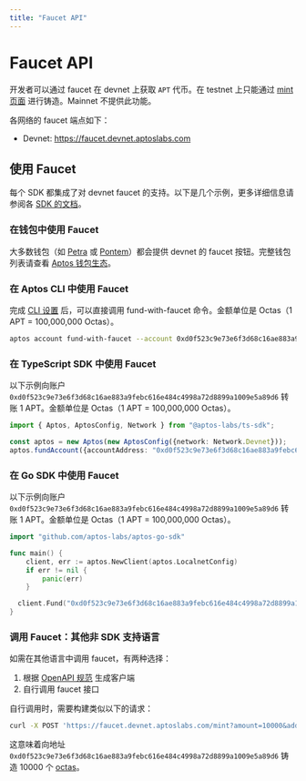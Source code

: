 ```yaml
---
title: "Faucet API"
---
```


# Faucet API

开发者可以通过 faucet 在 devnet 上获取 `APT` 代币。在 testnet 上只能通过 [mint 页面](/network/faucet) 进行铸造。Mainnet 不提供此功能。

各网络的 faucet 端点如下：

- Devnet: https://faucet.devnet.aptoslabs.com

## 使用 Faucet

每个 SDK 都集成了对 devnet faucet 的支持。以下是几个示例，更多详细信息请参阅各 [SDK 的文档](../sdks.mdx)。

### 在钱包中使用 Faucet

大多数钱包（如 [Petra](https://aptosfoundation.org/ecosystem/project/petra) 或 [Pontem](https://aptosfoundation.org/ecosystem/project/pontem-wallet)）都会提供 devnet 的 faucet 按钮。完整钱包列表请查看 [Aptos 钱包生态](https://aptosfoundation.org/ecosystem/projects/wallets)。

### 在 Aptos CLI 中使用 Faucet

完成 [CLI 设置](../cli/setup-cli.mdx) 后，可以直接调用 fund-with-faucet 命令。金额单位是 Octas（1 APT = 100,000,000 Octas）。

```bash filename="Terminal"
aptos account fund-with-faucet --account 0xd0f523c9e73e6f3d68c16ae883a9febc616e484c4998a72d8899a1009e5a89d6 --amount 100000000
```

### 在 TypeScript SDK 中使用 Faucet

以下示例向账户 `0xd0f523c9e73e6f3d68c16ae883a9febc616e484c4998a72d8899a1009e5a89d6` 转账 1 APT。金额单位是 Octas（1 APT = 100,000,000 Octas）。

```ts filename="index.ts"
import { Aptos, AptosConfig, Network } from "@aptos-labs/ts-sdk";

const aptos = new Aptos(new AptosConfig({network: Network.Devnet}));
aptos.fundAccount({accountAddress: "0xd0f523c9e73e6f3d68c16ae883a9febc616e484c4998a72d8899a1009e5a89d6", amount: 100000000});
```

### 在 Go SDK 中使用 Faucet

以下示例向账户 `0xd0f523c9e73e6f3d68c16ae883a9febc616e484c4998a72d8899a1009e5a89d6` 转账 1 APT。金额单位是 Octas（1 APT = 100,000,000 Octas）。

```go filename="index.go"
import "github.com/aptos-labs/aptos-go-sdk"

func main() {
	client, err := aptos.NewClient(aptos.LocalnetConfig)
	if err != nil {
		panic(err)
	}

  client.Fund("0xd0f523c9e73e6f3d68c16ae883a9febc616e484c4998a72d8899a1009e5a89d6", 100000000)
}
```

### 调用 Faucet：其他非 SDK 支持语言

如需在其他语言中调用 faucet，有两种选择：

1. 根据 [OpenAPI 规范](https://github.com/aptos-labs/aptos-core/blob/main/crates/aptos-faucet/doc/spec.yaml) 生成客户端
2. 自行调用 faucet 接口

自行调用时，需要构建类似以下的请求：

```bash filename="Terminal"
curl -X POST 'https://faucet.devnet.aptoslabs.com/mint?amount=10000&address=0xd0f523c9e73e6f3d68c16ae883a9febc616e484c4998a72d8899a1009e5a89d6'
```
这意味着向地址 `0xd0f523c9e73e6f3d68c16ae883a9febc616e484c4998a72d8899a1009e5a89d6` 铸造 10000 个 [octas](../../network/glossary.mdx#Octa)。